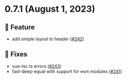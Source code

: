 
<Meta title="Releases/v0.7.x/v0.7.1/Changelog"/>
  
# 0.7.1 (August 1, 2023)

## 🚀 Feature
* add simple layout to header  ([#242](https://github.com/infermedica/component-library/pull/242))

## 🐛 Fixes
* vue-tsc ts errors  ([#243](https://github.com/infermedica/component-library/pull/243))
* fast-deep-equal with support for esm modules  ([#241](https://github.com/infermedica/component-library/pull/241))

